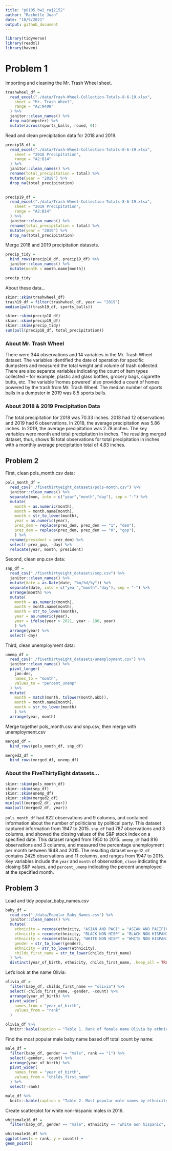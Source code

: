 ```yaml
---
title: "p8105_hw2_raj2152"
author: "Rachelle Juan"
date: "10/9/2021"
output: github_document
---
```


```r
library(tidyverse)
library(readxl)
library(haven)
```

# Problem 1

Importing and cleaning the Mr. Trash Wheel sheet.
```r
trashwheel_df = 
  read_excel("./data/Trash-Wheel-Collection-Totals-8-6-19.xlsx",
    sheet = "Mr. Trash Wheel",
    range = "A2:N408"
  ) %>% 
  janitor::clean_names() %>% 
  drop_na(dumpster) %>% 
  mutate(across(sports_balls, round, 0))
```

Read and clean precipitation data for 2018 and 2019. 
```r
precip18_df = 
  read_excel("./data/Trash-Wheel-Collection-Totals-8-6-19.xlsx",
    sheet = "2018 Precipitation",
    range = "A2:B14"
  ) %>% 
  janitor::clean_names() %>% 
  rename(total_precipitation = total) %>% 
  mutate(year = "2018") %>% 
  drop_na(total_precipitation)  
  

precip19_df = 
  read_excel("./data/Trash-Wheel-Collection-Totals-8-6-19.xlsx",
    sheet = "2019 Precipitation",
    range = "A2:B14"
  ) %>% 
  janitor::clean_names() %>% 
  rename(total_precipitation = total) %>% 
  mutate(year = "2019") %>% 
  drop_na(total_precipitation) 
```

Merge 2018 and 2019 precipitation datasets.
```r
precip_tidy =
  bind_rows(precip18_df, precip19_df) %>% 
  janitor::clean_names() %>% 
  mutate(month = month.name[month])

precip_tidy
```

About these data...
```r
skimr::skim(trashwheel_df)
trash19_df = filter(trashwheel_df, year == "2019")
median(pull(trash19_df, sports_balls))

skimr::skim(precip18_df)
skimr::skim(precip19_df)
skimr::skim(precip_tidy)
sum(pull(precip18_df, total_precipitation))
```

### About Mr. Trash Wheel
There were 344 observations and 14 variables in the Mr. Trash Wheel dataset. The variables identified the date of operation for specific dumpsters and measured the total weight and volume of trash collected. There are also separate variables indicating the count of item types collected -- for example, plastic and glass bottles, grocery bags, cigarette butts, etc. The variable 'homes powered' also provided a count of homes powered by the trash from Mr. Trash Wheel. The median number of sports balls in a dumpster in 2019 was 8.5 sports balls. 

### About 2018 & 2019 Precipitation Data
The total precipitation for 2018 was 70.33 inches. 2018 had 12 observations and 2019 had 6 observations. In 2018, the average precipitation was 5.86 inches. In 2019, the average precipitation was 2.78 inches. The key variables were month and total precipitation in inches. The resulting merged dataset, thus, shows 18 total observations for total precipitation in inches with a monthly average precipitation total of 4.83 inches. 


## Problem 2

First, clean pols_month.csv data:
```r
pols_month_df = 
  read_csv("./fivethirtyeight_datasets/pols-month.csv") %>% 
  janitor::clean_names() %>% 
  separate(mon, into = c("year","month","day"), sep = "-") %>% 
  mutate(
    month = as.numeric(month),
    month = month.name[month],
    month = str_to_lower(month),
    year = as.numeric(year),
    prez_dem = replace(prez_dem, prez_dem == "1", "dem"),
    prez_dem = replace(prez_dem, prez_dem == "0", "gop"),
    ) %>% 
  rename(president = prez_dem) %>% 
  select(-prez_gop, -day) %>% 
  relocate(year, month, president)
```

Second, clean snp.csv data:
```r
snp_df =
  read_csv("./fivethirtyeight_datasets/snp.csv") %>% 
  janitor::clean_names() %>% 
  mutate(date = as.Date(date, "%m/%d/%y")) %>% 
  separate(date, into = c("year","month","day"), sep = "-") %>% 
  arrange(month) %>% 
  mutate(
    month = as.numeric(month),
    month = month.name[month],
    month = str_to_lower(month),
    year = as.numeric(year),
    year = ifelse(year > 2021, year - 100, year)
    ) %>% 
  arrange(year) %>% 
  select(-day)
```

Third, clean unemployment data:
```r
unemp_df = 
  read_csv("./fivethirtyeight_datasets/unemployment.csv") %>% 
  janitor::clean_names() %>% 
  pivot_longer(
    jan:dec,
    names_to = "month",
    values_to = "percent_unemp"
  ) %>% 
  mutate(
    month = match(month, tolower(month.abb)),
    month = month.name[month],
    month = str_to_lower(month)
    ) %>% 
  arrange(year, month) 
```

Merge together pols_month.csv and snp.csv, then merge with unemployment.csv

```r
merged_df =
  bind_rows(pols_month_df, snp_df)

merged2_df =
  bind_rows(merged_df, unemp_df)
```

### About the FiveThirtyEight datasets...
```r
skimr::skim(pols_month_df)
skimr::skim(snp_df)
skimr::skim(unemp_df)
skimr::skim(merged2_df)
min(pull(merged2_df, year))
max(pull(merged2_df, year))
```

`pols_month_df` had 822 observations and 9 columns, and contained information about the number of politicians by political party. This dataset captured information from 1947 to 2015. `snp_df` had 787 observations and 3 columns, and showed the closing values of the S&P stock index on a specified date. This dataset ranged from 1950 to 2015. `unemp_df` had 816 observations and 3 columns, and measured the percentage unemployment per month between 1948 and 2015. The resulting dataset `merged2_df` contains 2425 observations and 11 columns, and ranges from 1947 to 2015. Key variables include the `year` and `month` of observation, `close` indicating the closing S&P values, and `percent_unemp` indicating the percent unemployed at the specified month. 


## Problem 3

Load and tidy popular_baby_names.csv

```r
baby_df = 
  read_csv("./data/Popular_Baby_Names.csv") %>% 
  janitor::clean_names() %>% 
  mutate(
    ethnicity = recode(ethnicity, "ASIAN AND PACI" = "ASIAN AND PACIFIC ISLANDER"),
    ethnicity = recode(ethnicity, "BLACK NON HISP" = "BLACK NON HISPANIC"),
    ethnicity = recode(ethnicity, "WHITE NON HISP" = "WHITE NON HISPANIC"),
    gender = str_to_lower(gender),
    ethnicity = str_to_lower(ethnicity),
    childs_first_name = str_to_lower(childs_first_name)
  ) %>% 
  distinct(year_of_birth, ethnicity, childs_first_name, .keep_all = TRUE)
```

Let's look at the name Olivia:

```r
olivia_df = 
  filter(baby_df, childs_first_name == "olivia") %>% 
  select(-childs_first_name, -gender, -count) %>% 
  arrange(year_of_birth) %>% 
  pivot_wider(
    names_from = "year_of_birth",
    values_from = "rank"
  ) 

olivia_df %>% 
  knitr::kable(caption = "Table 1. Rank of female name Olivia by ethnicity and year")
```

Find the most popular male baby name based off total count by name:

```r
male_df =
  filter(baby_df, gender == "male", rank == "1") %>% 
  select(-gender, -count) %>% 
  arrange(year_of_birth) %>% 
  pivot_wider(
    names_from = "year_of_birth",
    values_from = "childs_first_name"
  ) %>% 
  select(-rank)

male_df %>% 
  knitr::kable(caption = "Table 2. Most popular male names by ethnicity and year")
```

Create scatterplot for white non-hispanic males in 2016.

```r
whitemale16_df = 
  filter(baby_df, gender == "male", ethnicity == "white non hispanic", year_of_birth == "2016")

whitemale16_df %>% 
ggplot(aes(x = rank, y = count)) + 
geom_point()
```



